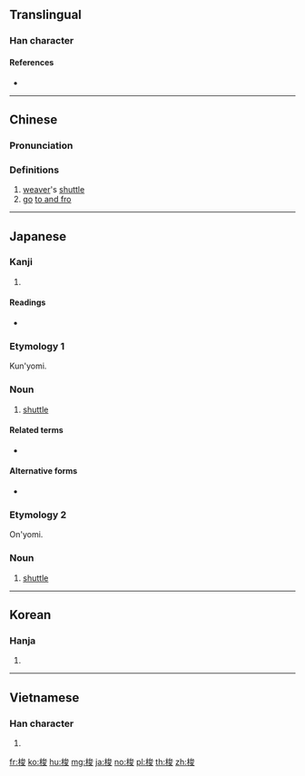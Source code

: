 ==Translingual==

===Han character===
{{Han char|rn=75|rad=木|as=07|sn=11|four=43947|canj=DICE|ids=⿰木夋}}

====References====
* {{Han ref|kx=0530.170|dkj=14878|dj=0918.140|hdz=21222.070|uh=68AD|ud=26797|bh=B1F4|bd=45556}}

----

==Chinese==
{{zh-forms}}

===Pronunciation===
{{zh-pron
|m=suō,xùn
|c=so1
|mc=y
|oc=y
|ma=
|cat=n,v
}}

===Definitions===
# [[weaver]]'s [[shuttle]]
# [[go]] [[to and fro]]

----

==Japanese==

===Kanji===
{{ja-kanji|grade=|rs=木07}}

# {{defn|lang=ja|sort=木07}}

====Readings====
* {{ja-readings|on=[[さ]] (sa)|kun=[[ひ]] (hi)}}

===Etymology 1===
{{ja-kanjitab|ひ|yomi=k}}
Kun'yomi.

===Noun===
{{ja-noun|ひ}}

# {{lb|ja|weaving|sort=ひ}} [[shuttle]]

====Related terms====
* {{ja-r|筬|おさ}}

====Alternative forms====
* {{l|ja|杼}}

===Etymology 2===
{{ja-kanjitab|さ|yomi=o}}
On'yomi.

===Noun===
{{ja-noun|さ}}

# {{lb|ja|weaving|sort=さ}} [[shuttle]]

----

==Korean==

===Hanja===
{{ko-hanja|hangeul=사|eumhun=|rv=sa|mr=sa|y=sa}}

# {{defn|lang=ko|sort=木07}}

----

==Vietnamese==

===Han character===
{{vi-readings|rs=木07|hanviet=thoi}}

# {{defn|lang=vi|sort=木07}}

[[fr:梭]]
[[ko:梭]]
[[hu:梭]]
[[mg:梭]]
[[ja:梭]]
[[no:梭]]
[[pl:梭]]
[[th:梭]]
[[zh:梭]]
